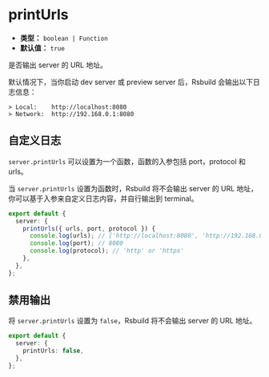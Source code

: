 # printUrls

- **类型：** `boolean | Function`
- **默认值：** `true`

是否输出 server 的 URL 地址。

默认情况下，当你启动 dev server 或 preview server 后，Rsbuild 会输出以下日志信息：

```text
> Local:    http://localhost:8080
> Network:  http://192.168.0.1:8080
```

## 自定义日志

`server.printUrls` 可以设置为一个函数，函数的入参包括 port，protocol 和 urls。

当 `server.printUrls` 设置为函数时，Rsbuild 将不会输出 server 的 URL 地址，你可以基于入参来自定义日志内容，并自行输出到 terminal。

```ts title="rsbuild.config.ts"
export default {
  server: {
    printUrls({ urls, port, protocol }) {
      console.log(urls); // ['http://localhost:8080', 'http://192.168.0.1:8080']
      console.log(port); // 8080
      console.log(protocol); // 'http' or 'https'
    },
  },
};
```

## 禁用输出

将 `server.printUrls` 设置为 `false`，Rsbuild 将不会输出 server 的 URL 地址。

```ts title="rsbuild.config.ts"
export default {
  server: {
    printUrls: false,
  },
};
```
